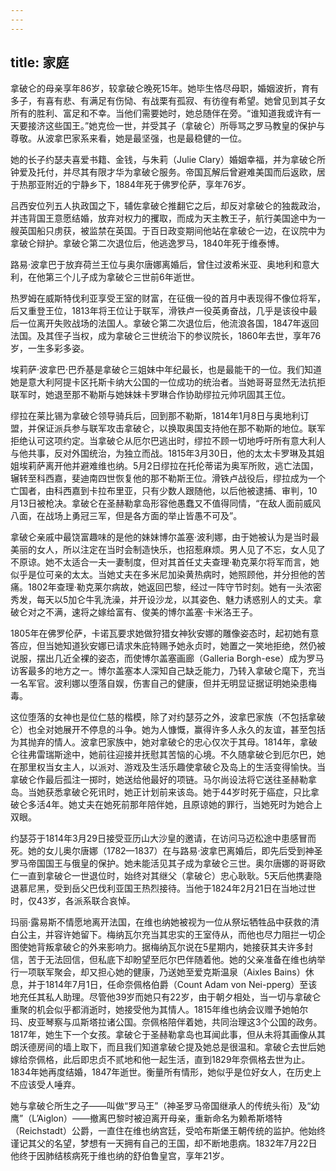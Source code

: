 ```yaml
---
---
---
```

title: 家庭
---




拿破仑的母亲享年86岁，较拿破仑晚死15年。她毕生恪尽母职，婚姻波折，育有多子，有喜有悲、有满足有伤恸、有战栗有孤寂、有彷徨有希望。她曾见到其子女所有的胜利、富足和不幸。当他们需要她时，她总随伴在旁。“谁知道我或许有一天要接济这些国王。”她克俭一世，并受其子（拿破仑）所辱骂之罗马教皇的保护与尊敬。从波拿巴家系来看，她是最坚强，也是最稳健的一位。

她的长子约瑟夫喜爱书籍、金钱，与朱莉（Julie Clary）婚姻幸福，并为拿破仑所钟爱及托付，并尽其有限才华为拿破仑服务。帝国瓦解后曾避难美国而后返欧，居于热那亚附近的宁静乡下，1884年死于佛罗伦萨，享年76岁。

吕西安位列五人执政国之下，辅佐拿破仑推翻它之后，却反对拿破仑的独裁政治，并违背国王意愿结婚，放弃对权力的攫取，而成为天主教王子，航行美国途中为一艘英国船只虏获，被监禁在英国。于百日政变期间他站在拿破仑一边，在议院中为拿破仑辩护。拿破仑第二次退位后，他逃逸罗马，1840年死于维泰博。

路易·波拿巴于放弃荷兰王位与奥尔唐娜离婚后，曾住过波希米亚、奥地利和意大利，在他第三个儿子成为拿破仑三世前6年逝世。

热罗姆在威斯特伐利亚享受王室的财富，在征俄一役的首月中表现得不像位将军，后又重登王位，1813年将王位让于联军，滑铁卢一役英勇奋战，几乎是该役中最后一位离开失败战场的法国人。拿破仑第二次退位后，他流浪各国，1847年返回法国。及其侄子当权，成为拿破仑三世统治下的参议院长，1860年去世，享年76岁，一生多彩多姿。

埃莉萨·波拿巴·巴乔基是拿破仑三姐妹中年纪最长，也是最能干的一位。我们知道她是意大利阿提卡区托斯卡纳大公国的一位成功的统治者。当她哥哥显然无法抗拒联军时，她退至那不勒斯与她妹妹卡罗琳合作协助缪拉元帅巩固其王位。

缪拉在莱比锡为拿破仑领导骑兵后，回到那不勒斯，1814年1月8日与奥地利订盟，并保证派兵参与联军攻击拿破仑，以换取奥国支持他在那不勒斯的地位。联军拒绝认可这项约定。当拿破仑从厄尔巴逃出时，缪拉不顾一切地呼吁所有意大利人与他共事，反对外国统治，为独立而战。1815年3月30日，他的太太卡罗琳及其姐姐埃莉萨离开他并避难维也纳。5月2日缪拉在托伦蒂诺为奥军所败，逃亡法国，辗转至科西嘉，斐迪南四世恢复他的那不勒斯王位。滑铁卢战役后，缪拉成为一个亡国者，由科西嘉到卡拉布里亚，只有少数人跟随他，以后他被逮捕、审判，10月13日被枪决。拿破仑在圣赫勒拿岛形容他愚蠢又不值得同情，“在敌人面前威风八面，在战场上勇冠三军，但是各方面的举止皆愚不可及”。

拿破仑亲戚中最饶富趣味的是他的妹妹博尔盖塞·波利娜，由于她被认为是当时最美丽的女人，所以注定在当时会制造快乐，也招惹麻烦。男人见了不忘，女人见了不原谅。她不太适合一夫一妻制度，但对其首任丈夫查理·勒克莱尔将军而言，她似乎是位可亲的太太。当她丈夫在多米尼加染黄热病时，她照顾他，并分担他的苦痛。1802年查理·勒克莱尔病故，她返回巴黎，经过一阵守节时刻。她有一头浓密秀发，每天以5加仑牛乳洗澡，并开设沙龙，以其姿色、魅力诱惑别人的丈夫。拿破仑对之不满，速将之嫁给富有、俊美的博尔盖塞·卡米洛王子。

1805年在佛罗伦萨，卡诺瓦要求她做狩猎女神狄安娜的雕像姿态时，起初她有意答应，但当她知道狄安娜已请求朱庇特赐予她永贞时，她置之一笑地拒绝，然仍被说服，摆出几近全裸的姿态，而使博尔盖塞画廊（Galleria Borgh-ese）成为罗马访客最多的地方之一。博尔盖塞本人深知自己缺乏能力，乃转入拿破仑麾下，充当一名军官。波利娜以堕落自娱，伤害自己的健康，但并无明显证据证明她染患梅毒。

这位堕落的女神也是位仁慈的楷模，除了对约瑟芬之外，波拿巴家族（不包括拿破仑）也全对她展开不停息的斗争。她为人慷慨，赢得许多人永久的友谊，甚至包括为其抛弃的情人。波拿巴家族中，她对拿破仑的忠心仅次于其母。1814年，拿破仑往弗雷瑞斯途中，她前往迎接并抚慰其苦恼的心境。不久随拿破仑到厄尔巴，她在那里权当女主人，以派对、游戏及生活乐趣使拿破仑及岛上的生活变得愉快。当拿破仑作最后孤注一掷时，她送给他最好的项链。马尔尚设法将它送往圣赫勒拿岛。当她获悉拿破仑死讯时，她正计划前来该岛。她于44岁时死于癌症，只比拿破仑多活4年。她丈夫在她死前那年陪伴她，且原谅她的罪行，当她死时为她合上双眼。

约瑟芬于1814年3月29日接受亚历山大沙皇的邀请，在访问马迈松途中患感冒而死。她的女儿奥尔唐娜（1782—1837）在与路易·波拿巴离婚后，即先后受到神圣罗马帝国国王与俄皇的保护。她未能活见其子成为拿破仑三世。奥尔唐娜的哥哥欧仁一直到拿破仑一世退位时，始终对其继父（拿破仑）忠心耿耿。5天后他携妻隐退慕尼黑，受到岳父巴伐利亚国王热烈接待。当他于1824年2月21日在当地过世时，仅43岁，各派系联合哀悼。

玛丽·露易斯不情愿地离开法国，在维也纳她被视为一位从祭坛牺牲品中获救的清白公主，并容许她留下。梅纳瓦尔充当其忠实的王室侍从，而他也尽力阻拦一切企图使她背叛拿破仑的外来影响力。据梅纳瓦尔说在5星期内，她接获其夫许多封信，苦于无法回信，但私底下却盼望至厄尔巴伴随着他。她的父亲准备在维也纳举行一项联军聚会，却又担心她的健康，乃送她至爱克斯温泉（Aixles Bains）休息，并于1814年7月1日，任命奈佩格伯爵（Count Adam von Nei-pperg）至该地充任其私人助理。尽管他39岁而她只有22岁，由于朝夕相处，当一切与拿破仑重聚的机会似乎都消逝时，她接受他为其情人。1815年维也纳会议赠予她帕尔玛、皮亚琴察与瓜斯塔拉诸公国。奈佩格陪伴着她，共同治理这3个公国的政务。1817年，她生下一个女孩。拿破仑于圣赫勒拿岛也耳闻此事，但从未将其画像从其朗沃德房间的墙上取下，而且我们知道拿破仑提及她总是很温和。拿破仑去世后她嫁给奈佩格，此后即忠贞不贰地和他一起生活，直到1829年奈佩格去世为止。1834年她再度结婚，1847年逝世。衡量所有情形，她似乎是位好女人，在历史上不应该受人唾弃。

她与拿破仑所生之子——叫做“罗马王”（神圣罗马帝国继承人的传统头衔）及“幼鹰”（L’Aiglon）——撤离巴黎时被迫离开母亲，重新命名为赖希斯塔特（Reichstadt）公爵，一直住在维也纳宫廷，受哈布斯堡王朝传统的监护。他始终谨记其父的名望，梦想有一天拥有自己的王国，却不断地患病。1832年7月22日他终于因肺结核病死于维也纳的舒伯鲁皇宫，享年21岁。